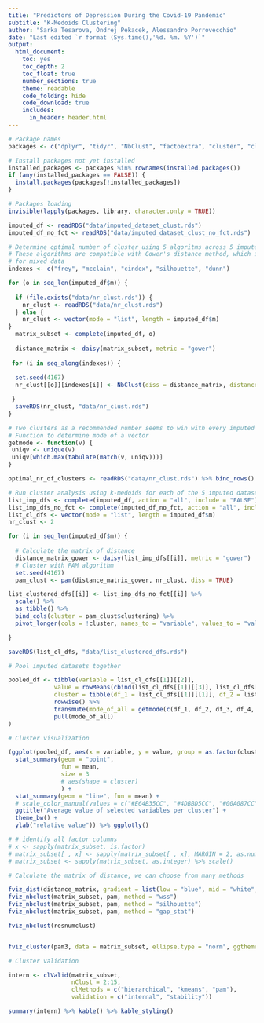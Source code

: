```yaml
---
title: "Predictors of Depression During the Covid-19 Pandemic" 
subtitle: "K-Medoids Clustering"
author: "Sarka Tesarova, Ondrej Pekacek, Alessandro Porrovecchio"
date: "Last edited `r format (Sys.time(),'%d. %m. %Y')`"
output:
  html_document: 
    toc: yes
    toc_depth: 2
    toc_float: true
    number_sections: true
    theme: readable
    code_folding: hide
    code_download: true
    includes:
      in_header: header.html
---
```



```r
# Package names
packages <- c("dplyr", "tidyr", "NbClust", "factoextra", "cluster", "clValid", "mice", "plotly")

# Install packages not yet installed
installed_packages <- packages %in% rownames(installed.packages())
if (any(installed_packages == FALSE)) {
  install.packages(packages[!installed_packages])
}

# Packages loading
invisible(lapply(packages, library, character.only = TRUE))

imputed_df <- readRDS("data/imputed_dataset_clust.rds")
imputed_df_no_fct <- readRDS("data/imputed_dataset_clust_no_fct.rds")

```

```r
# Determine optimal number of cluster using 5 algoritms across 5 imputed datasets
# These algorithms are compatible with Gower's distance method, which is preferred
# for mixed data
indexes <- c("frey", "mcclain", "cindex", "silhouette", "dunn")

for (o in seq_len(imputed_df$m)) {
  
  if (file.exists("data/nr_clust.rds")) {
    nr_clust <- readRDS("data/nr_clust.rds") 
  } else {
    nr_clust <- vector(mode = "list", length = imputed_df$m)
}
  matrix_subset <- complete(imputed_df, o)
  
  distance_matrix <- daisy(matrix_subset, metric = "gower")
  
 for (i in seq_along(indexes)) {
  
  set.seed(4167)
  nr_clust[[o]][indexes[i]] <- NbClust(diss = distance_matrix, distance = NULL, min.nc = 2, method = "median", index = indexes[i])[["Best.nc"]][["Number_clusters"]]

 }
  saveRDS(nr_clust, "data/nr_clust.rds")
}
```


```r
# Two clusters as a recommended number seems to win with every imputed dataset
# Function to determine mode of a vector
getmode <- function(v) {
 uniqv <- unique(v)
 uniqv[which.max(tabulate(match(v, uniqv)))]
}

optimal_nr_of_clusters <- readRDS("data/nr_clust.rds") %>% bind_rows() %>% rowwise() %>% mutate(mode_of_all = getmode(c(frey, mcclain, cindex, silhouette, dunn)))
```

```r
# Run cluster analysis using k-medoids for each of the 5 imputed datasets
list_imp_dfs <- complete(imputed_df, action = "all", include = "FALSE")
list_imp_dfs_no_fct <- complete(imputed_df_no_fct, action = "all", include = "FALSE")
list_cl_dfs <- vector(mode = "list", length = imputed_df$m)
nr_clust <- 2

for (i in seq_len(imputed_df$m)) {
  
  # Calculate the matrix of distance
  distance_matrix_gower <- daisy(list_imp_dfs[[i]], metric = "gower")
  # Cluster with PAM algorithm
  set.seed(4167)
  pam_clust <- pam(distance_matrix_gower, nr_clust, diss = TRUE)

list_clustered_dfs[[i]] <- list_imp_dfs_no_fct[[i]] %>%
  scale() %>%
  as_tibble() %>%
  bind_cols(cluster = pam_clust$clustering) %>% 
  pivot_longer(cols = !cluster, names_to = "variable", values_to = "value")

}

saveRDS(list_cl_dfs, "data/list_clustered_dfs.rds")
```


```r
# Pool imputed datasets together

pooled_df <- tibble(variable = list_cl_dfs[[1]][[2]],
             value = rowMeans(cbind(list_cl_dfs[[1]][[3]], list_cl_dfs[[2]][[3]], list_cl_dfs[[3]][[3]], list_cl_dfs[[4]][[3]], list_cl_dfs[[5]][[3]])),
             cluster = tibble(df_1 = list_cl_dfs[[1]][[1]], df_2 = list_cl_dfs[[2]][[1]], df_3 = list_cl_dfs[[3]][[1]], df_4 = list_cl_dfs[[4]][[1]], df_5 = list_cl_dfs[[5]][[1]]) %>%
             rowwise() %>% 
             transmute(mode_of_all = getmode(c(df_1, df_2, df_3, df_4, df_5))) %>%
             pull(mode_of_all)
)


```


```r
# Cluster visualization

(ggplot(pooled_df, aes(x = variable, y = value, group = as.factor(cluster), colour = as.factor(cluster))) +
  stat_summary(geom = "point",
               fun = mean,
               size = 3
               # aes(shape = cluster)
               ) +
  stat_summary(geom = "line", fun = mean) +
  # scale_color_manual(values = c("#E64B35CC", "#4DBBD5CC", "#00A087CC")) +
  ggtitle("Average value of selected variables per cluster") +
  theme_bw() +
  ylab("relative value")) %>% ggplotly()
```


```r
# # identify all factor columns
# x <- sapply(matrix_subset, is.factor)
# matrix_subset[ , x] <- sapply(matrix_subset[ , x], MARGIN = 2, as.numeric)
# matrix_subset <- sapply(matrix_subset, as.integer) %>% scale()

# Calculate the matrix of distance, we can choose from many methods

fviz_dist(distance_matrix, gradient = list(low = "blue", mid = "white", high = "red"))
fviz_nbclust(matrix_subset, pam, method = "wss")
fviz_nbclust(matrix_subset, pam, method = "silhouette")
fviz_nbclust(matrix_subset, pam, method = "gap_stat")

fviz_nbclust(resnumclust)


fviz_cluster(pam3, data = matrix_subset, ellipse.type = "norm", ggtheme = theme_bw(), main = "Cluster plot - K-Medoids algorithm")
```


```r
# Cluster validation

intern <- clValid(matrix_subset,
                  nClust = 2:15,
                  clMethods = c("hierarchical", "kmeans", "pam"),
                  validation = c("internal", "stability"))

summary(intern) %>% kable() %>% kable_styling()

```



